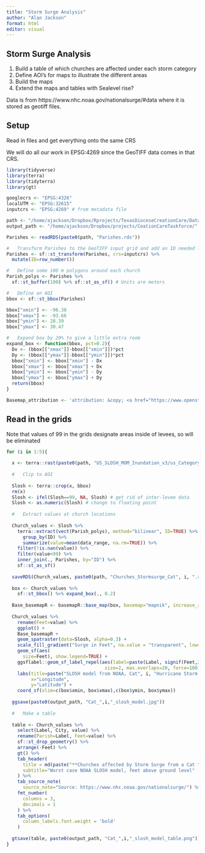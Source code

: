 ```yaml
---
title: "Storm Surge Analysis"
author: "Alan Jackson"
format: html
editor: visual
---
```


## Storm Surge Analysis

1.  Build a table of which churches are affected under each storm category
2.  Define AOI's for maps to illustrate the different areas
3.  Build the maps
4.  Extend the maps and tables with Sealevel rise?

Data is from https://www.nhc.noaa.gov/nationalsurge/#data where it is stored as geotiff files.

## Setup

Read in files and get everything onto the same CRS

We will do all our work in EPSG:4269 since the GeoTIFF data comes in that CRS.

```r
library(tidyverse)
library(terra)
library(tidyterra)
library(gt)

googlecrs <- "EPSG:4326"
localUTM <- "EPSG:32615"
inputcrs <- "EPSG:4269" # from metadata file

path <- "/home/ajackson/Dropbox/Rprojects/TexasDioceseCreationCare/Data/"
output_path <- "/home/ajackson/Dropbox/projects/CeationCareTaskforce/"

Parishes <- readRDS(paste0(path, "Parishes.rds"))

#   Transform Parishes to the GeoTIFF input grid and add an ID needed later for joins
Parishes <- sf::st_transform(Parishes, crs=inputcrs) %>% 
  mutate(ID=row_number())

#   Define some 100 m polygons around each church
Parish_polys <- Parishes %>% 
  sf::st_buffer(100) %>% sf::st_as_sf() # Units are meters

#   Define an AOI
bbox <- sf::st_bbox(Parishes)

bbox["xmin"] <- -96.38
bbox["xmax"] <- -93.66
bbox["ymin"] <- 28.39
bbox["ymax"] <- 30.47

#   Expand box by 20% to give a little extra room
expand_box <- function(bbox, pct=0.2){
  Dx <- (bbox[["xmax"]]-bbox[["xmin"]])*pct
  Dy <- (bbox[["ymax"]]-bbox[["ymin"]])*pct
  bbox["xmin"] <- bbox["xmin"] - Dx
  bbox["xmax"] <- bbox["xmax"] + Dx
  bbox["ymin"] <- bbox["ymin"] - Dy
  bbox["ymax"] <- bbox["ymax"] + Dy
  return(bbox)
}

Basemap_attribution <- 'attribution: &copy; <a href="https://www.openstreetmap.org/copyright">OpenStreetMap</a> contributors'
```

## Read in the grids

Note that values of 99 in the grids designate areas inside of levees, so will be eliminated

```r

for (i in 1:5){
  
  x <- terra::rast(paste0(path, "US_SLOSH_MOM_Inundation_v3/us_Category",i,"_MOM_Inundation_HIGH.tif")) 
  
  #   Clip to AOI
  
  Slosh <- terra::crop(x, bbox)
  rm(x)
  Slosh <- ifel(Slosh==99, NA, Slosh) # get rid of inter-levee data
  Slosh <- as.numeric(Slosh) # change to floating point
  
  #   Extract values at church locations
  
  Church_values <- Slosh %>% 
    terra::extract(vect(Parish_polys), method="bilinear", ID=TRUE) %>% 
      group_by(ID) %>% 
      summarize(value=mean(data_range, na.rm=TRUE)) %>% 
    filter(!is.nan(value)) %>% 
    filter(value<99) %>% 
    inner_join(., Parishes, by="ID") %>% 
    sf::st_as_sf()
  
  saveRDS(Church_values, paste0(path, "Churches_Stormsurge_Cat", i, ".rds"))
  
  box <- Church_values %>%
    sf::st_bbox() %>% expand_box(., 0.2)
  
  Base_basemapR <- basemapR::base_map(box, basemap="mapnik", increase_zoom=2)
  
  Church_values %>% 
    rename(Feet=value) %>% 
    ggplot() +
    Base_basemapR +
    geom_spatraster(data=Slosh, alpha=0.3) +
    scale_fill_gradient("Surge in Feet", na.value = "transparent", low="white", high="blue") +
    geom_sf(aes(
      size=Feet), show.legend=TRUE) +
    ggsflabel::geom_sf_label_repel(aes(label=paste(Label, signif(Feet,2), "ft")),
                                    size=2, max.overlaps=20, force=100) +
    labs(title=paste("SLOSH model from NOAA, Cat", i, "Hurricane Storm Surge in feet"),
         x="Longitude",
         y="Latitude") +
    coord_sf(xlim=c(box$xmin, box$xmax),c(box$ymin, box$ymax))
  
  ggsave(paste0(output_path, "Cat_",i,"_slosh_model.jpg"))
  
  #   Make a table
  
  table <- Church_values %>% 
    select(Label, City, value) %>% 
    rename(Parish=Label, Feet=value) %>% 
    sf::st_drop_geometry() %>% 
    arrange(-Feet) %>% 
    gt() %>% 
    tab_header(
      title = md(paste("**Churches affected by Storm Surge from a Cat ",i, "Hurricane**")),
      subtitle="Worst case NOAA SLOSH model, feet above ground level"
    ) %>% 
    tab_source_note(
      source_note="Source: https://www.nhc.noaa.gov/nationalsurge/") %>% 
    fmt_number(
      columns = 3,
      decimals = 1
    ) %>% 
    tab_options(
      column_labels.font.weight = 'bold'
    )
    
  gtsave(table, paste0(output_path, "Cat_",i,"_slosh_model_table.png"))
}

```
